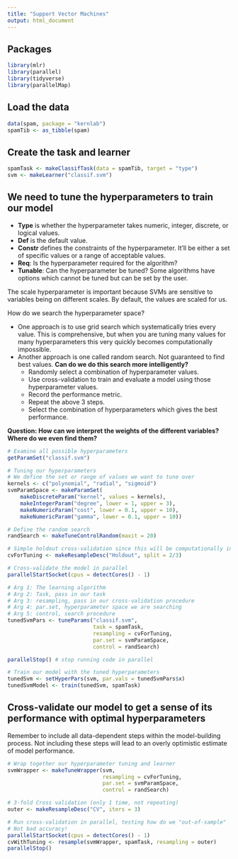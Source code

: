 ```yaml
---
title: "Support Vector Machines"
output: html_document
---
```


## Packages

```r
library(mlr)
library(parallel)
library(tidyverse)
library(parallelMap)
```

## Load the data

```r
data(spam, package = "kernlab")
spamTib <- as_tibble(spam)
```

## Create the task and learner

```r
spamTask <- makeClassifTask(data = spamTib, target = "type")
svm <- makeLearner("classif.svm")
```

## We need to tune the hyperparameters to train our model

* **Type** is whether the hyperparameter takes numeric, integer, discrete, or logical values.
* **Def** is the default value.
* **Constr** defines the constraints of the hyperparameter. It'll be either a set of specific values or a range of acceptable values.
* **Req**: Is the hyperparameter required for the algorithm?
* **Tunable**: Can the hyperparameter be tuned? Some algorithms have options which cannot be tuned but can be set by the user.

The scale hyperparameter is important because SVMs are sensitive to variables being on different scales. By default, the values are scaled for us.

How do we search the hyperparameter space?

* One approach is to use grid search which systematically tries every value. This is comprehensive, but when you are tuning many values for many hyperparameters this very quickly becomes computationally impossible.
* Another approach is one called random search. Not guaranteed to find best values. **Can do we do this search more intelligently?**
    * Randomly select a combination of hyperparameter values.
    * Use cross-validation to train and evaluate a model using those hyperparameter values.
    * Record the performance metric.
    * Repeat the above 3 steps.
    * Select the combination of hyperparameters which gives the best performance.
    
**Question: How can we interpret the weights of the different variables? Where do we even find them?**

```r
# Examine all possible hyperparameters
getParamSet("classif.svm")

# Tuning our hyperparameters
# We define the set or range of values we want to tune over
kernels <- c("polynomial", "radial", "sigmoid")
svmParamSpace <- makeParamSet(
    makeDiscreteParam("kernel", values = kernels),
    makeIntegerParam("degree", lower = 1, upper = 3),
    makeNumericParam("cost", lower = 0.1, upper = 10),
    makeNumericParam("gamma", lower = 0.1, upper = 10))

# Define the random search
randSearch <- makeTuneControlRandom(maxit = 20)

# Simple holdout cross-validation since this will be computationally intensive
cvForTuning <- makeResampleDesc("Holdout", split = 2/3)

# Cross-validate the model in parallel
parallelStartSocket(cpus = detectCores() - 1)

# Arg 1: The learning algorithm
# Arg 2: Task, pass in our task
# Arg 3: resampling, pass in our cross-validation procedure
# Arg 4: par.set, hyperparameter space we are searching
# Arg 5: control, search procedure
tunedSvmPars <- tuneParams("classif.svm",
                           task = spamTask,
                           resampling = cvForTuning,
                           par.set = svmParamSpace,
                           control = randSearch)

parallelStop() # stop running code in parallel

# Train our model with the tuned hyperparameters
tunedSvm <- setHyperPars(svm, par.vals = tunedSvmPars$x)
tunedSvmModel <- train(tunedSvm, spamTask)
```

## Cross-validate our model to get a sense of its performance with optimal hyperparameters

Remember to include all data-dependent steps within the model-building process. Not including these steps will lead to an overly optimistic estimate of model performance.

```r
# Wrap together our hyperparameter tuning and learner
svmWrapper <- makeTuneWrapper(svm,
                              resampling = cvForTuning,
                              par.set = svmParamSpace,
                              control = randSearch)

# 3-fold Cross validation (only 1 time, not repeating)
outer <- makeResampleDesc("CV", iters = 3)

# Run cross-validation in parallel, testing how do we "out-of-sample"
# Not bad accuracy!
parallelStartSocket(cpus = detectCores() - 1)
cvWithTuning <- resample(svmWrapper, spamTask, resampling = outer)
parallelStop()
```
